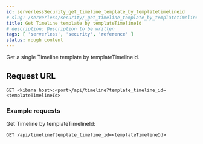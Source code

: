 ```yaml
---
id: serverlessSecurity_get_timeline_template_by_templatetimelineid
# slug: /serverless/security/_get_timeline_template_by_templatetimelineid
title: Get Timeline template by templateTimelineId
# description: Description to be written
tags: [ 'serverless', 'security', 'reference' ]
status: rough content
---
```


<div id="_get_timeline_template_by_templatetimelineid"></div>

Get a single Timeline template by templateTimelineId.

## Request URL

`GET <kibana host>:<port>/api/timeline?template_timeline_id=<templateTimelineId>`

### Example requests

Get Timeline by templateTimelineId:

```console
GET /api/timeline?template_timeline_id=<templateTimelineId>

```
